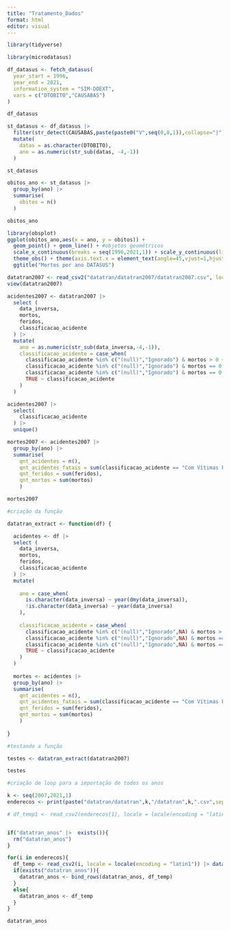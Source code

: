 ```yaml
---
title: "Tratamento_Dados"
format: html
editor: visual
---
```


```r
library(tidyverse)
```

```r
library(microdatasus)
```

```r
df_datasus <- fetch_datasus(
  year_start = 1996,
  year_end = 2021,
  information_system = "SIM-DOEXT",
  vars = c("DTOBITO","CAUSABAS")
)
```

```r
df_datasus
```

```r
st_datasus <- df_datasus |> 
  filter(str_detect(CAUSABAS,paste(paste0("V",seq(0,8,1)),collapse="|"))) |> 
  mutate(
    datas = as.character(DTOBITO),
    ano = as.numeric(str_sub(datas, -4,-1))
  )

st_datasus

```

```r
obitos_ano <- st_datasus |> 
  group_by(ano) |> 
  summarise(
    obitos = n()
  )

obitos_ano
```


```r
library(obsplot)
ggplot(obitos_ano,aes(x = ano, y = obitos)) +
  geom_point() + geom_line() + #objetos geométricos
  scale_x_continuous(breaks = seq(1996,2021,1)) + scale_y_continuous(limits = c(0,NA)) + #escala
  theme_obs() + theme(axis.text.x = element_text(angle=45,vjust=1,hjust=1)) + #tema
  ggtitle("Mortes por ano DATASUS")
```


```r
datatran2007 <- read_csv2("datatran/datatran2007/datatran2007.csv", locale = locale(encoding = "latin1"))
view(datatran2007)
```

```r
acidentes2007 <- datatran2007 |> 
  select (
    data_inversa,
    mortos,
    feridos,
    classificacao_acidente
  ) |> 
  mutate(
    ano = as.numeric(str_sub(data_inversa,-4,-1)),
    classificacao_acidente = case_when(
      classificacao_acidente %in% c("(null)","Ignorado") & mortos > 0 ~ "Com Vítimas Fatais",
      classificacao_acidente %in% c("(null)","Ignorado") & mortos == 0 & feridos > 0 ~ "Com Vítimas Feridas",
      classificacao_acidente %in% c("(null)","Ignorado") & mortos == 0 & feridos == 0 ~ "Sem Vítimas",
      TRUE ~ classificacao_acidente
    )
  )

acidentes2007 |> 
  select(
    classificacao_acidente
  ) |> 
  unique()

```

```r
mortes2007 <- acidentes2007 |> 
  group_by(ano) |> 
  summarise(
    qnt_acidentes = n(),
    qnt_acidentes_fatais = sum(classificacao_acidente == "Com Vítimas Fatais"),
    qnt_feridos = sum(feridos),
    qnt_mortos = sum(mortos)
    )

mortes2007
```

```r
#criação da função

datatran_extract <- function(df) {

  acidentes <- df |> 
  select (
    data_inversa,
    mortos,
    feridos,
    classificacao_acidente
  ) |> 
  mutate(
    
    ano = case_when(
      is.character(data_inversa) ~ year(dmy(data_inversa)),
      !is.character(data_inversa) ~ year(data_inversa)
    ),
    
    classificacao_acidente = case_when(
      classificacao_acidente %in% c("(null)","Ignorado",NA) & mortos > 0 ~ "Com Vítimas Fatais",
      classificacao_acidente %in% c("(null)","Ignorado",NA) & mortos == 0 & feridos > 0 ~ "Com Vítimas Feridas",
      classificacao_acidente %in% c("(null)","Ignorado",NA) & mortos == 0 & feridos == 0 ~ "Sem Vítimas",
      TRUE ~ classificacao_acidente
    )
  )
  
  mortes <- acidentes |> 
  group_by(ano) |> 
  summarise(
    qnt_acidentes = n(),
    qnt_acidentes_fatais = sum(classificacao_acidente == "Com Vítimas Fatais"),
    qnt_feridos = sum(feridos),
    qnt_mortos = sum(mortos)
    )
  
}

#testando a função

testes <- datatran_extract(datatran2007)

testes

```

```r
#criação de loop para a importação de todos os anos

k <- seq(2007,2021,1)
enderecos <- print(paste("datatran/datatran",k,"/datatran",k,".csv",sep = ""))

# df_temp1 <- read_csv2(enderecos[1], locale = locale(encoding = "latin1")) |> datatran_extract()


if("datatran_anos" |>  exists()){
  rm("datatran_anos")
}

for(i in enderecos){
  df_temp <- read_csv2(i, locale = locale(encoding = "latin1")) |> datatran_extract()
  if(exists("datatran_anos")){
    datatran_anos <- bind_rows(datatran_anos, df_temp)
  }
  else{
    datatran_anos <- df_temp
  }
}

datatran_anos


```


